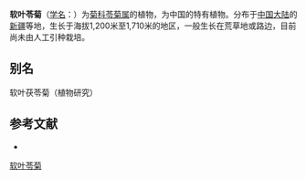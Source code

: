 {{Speciesbox
| name = 软叶苓菊
| status = 
| status_system = 
| image =
| genus = Jurinea
| species = flaccida
| authority = Shih
}}

'''软叶苓菊'''（[[学名|学名]]：{{lang|la|''Jurinea flaccida''}}）为[[菊科|菊科]][[苓菊属|苓菊属]]的植物，为中国的特有植物。分布于[[中国大陆|中国大陆]]的[[新疆|新疆]]等地，生长于海拔1,200米至1,710米的地区，一般生长在荒草地或路边，目前尚未由人工引种栽培。

== 别名 ==
软叶茯苓菊（植物研究）

== 参考文献 ==
<div class="references-small">
* {{cite web| url =http://www.bioinfo.cn/db05/KmzwSpecies.php?action=view&id=4931| title =软叶苓菊| work =《中国高等植物数据库全库》| publisher =中国科学院微生物研究所| author =昆明植物研究所| accessdate =2009-02-25| deadurl =yes| archiveurl =https://web.archive.org/web/20160305020143/http://www.bioinfo.cn/db05/KmzwSpecies.php?action=view&id=4931| archivedate =2016-03-05}}
</div>
{{Taxonbar|from=Q15231532}}

[[Category:苓菊属|软叶苓菊]]


{{植物小作品}}